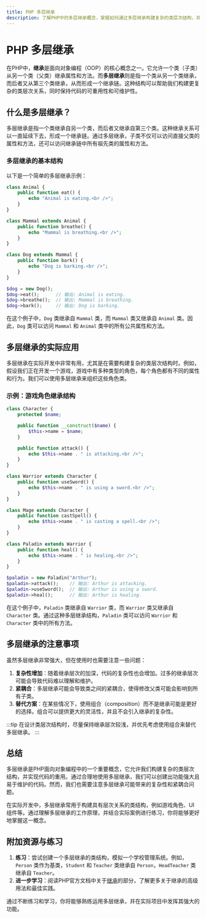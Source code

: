 ```yaml
---
title: PHP 多层继承
description: 了解PHP中的多层继承概念，掌握如何通过多层继承构建复杂的类层次结构，并通过实际案例展示其应用场景。
---
```


# PHP 多层继承

在PHP中，**继承**是面向对象编程（OOP）的核心概念之一。它允许一个类（子类）从另一个类（父类）继承属性和方法。而**多层继承**则是指一个类从另一个类继承，而后者又从第三个类继承，从而形成一个继承链。这种结构可以帮助我们构建更复杂的类层次关系，同时保持代码的可重用性和可维护性。

## 什么是多层继承？

多层继承是指一个类继承自另一个类，而后者又继承自第三个类。这种继承关系可以一直延续下去，形成一个继承链。通过多层继承，子类不仅可以访问直接父类的属性和方法，还可以访问继承链中所有祖先类的属性和方法。

### 多层继承的基本结构

以下是一个简单的多层继承示例：

```php
class Animal {
    public function eat() {
        echo "Animal is eating.<br />";
    }
}

class Mammal extends Animal {
    public function breathe() {
        echo "Mammal is breathing.<br />";
    }
}

class Dog extends Mammal {
    public function bark() {
        echo "Dog is barking.<br />";
    }
}

$dog = new Dog();
$dog->eat();      // 输出: Animal is eating.
$dog->breathe();  // 输出: Mammal is breathing.
$dog->bark();     // 输出: Dog is barking.
```

在这个例子中，`Dog` 类继承自 `Mammal` 类，而 `Mammal` 类又继承自 `Animal` 类。因此，`Dog` 类可以访问 `Mammal` 和 `Animal` 类中的所有公共属性和方法。

## 多层继承的实际应用

多层继承在实际开发中非常有用，尤其是在需要构建复杂的类层次结构时。例如，假设我们正在开发一个游戏，游戏中有多种类型的角色，每个角色都有不同的属性和行为。我们可以使用多层继承来组织这些角色类。

### 示例：游戏角色继承结构

```php
class Character {
    protected $name;

    public function __construct($name) {
        $this->name = $name;
    }

    public function attack() {
        echo $this->name . " is attacking.<br />";
    }
}

class Warrior extends Character {
    public function useSword() {
        echo $this->name . " is using a sword.<br />";
    }
}

class Mage extends Character {
    public function castSpell() {
        echo $this->name . " is casting a spell.<br />";
    }
}

class Paladin extends Warrior {
    public function heal() {
        echo $this->name . " is healing.<br />";
    }
}

$paladin = new Paladin("Arthur");
$paladin->attack();    // 输出: Arthur is attacking.
$paladin->useSword();  // 输出: Arthur is using a sword.
$paladin->heal();      // 输出: Arthur is healing.
```

在这个例子中，`Paladin` 类继承自 `Warrior` 类，而 `Warrior` 类又继承自 `Character` 类。通过这种多层继承结构，`Paladin` 类可以访问 `Warrior` 和 `Character` 类中的所有方法。

## 多层继承的注意事项

虽然多层继承非常强大，但在使用时也需要注意一些问题：

1. **复杂性增加**：随着继承层次的加深，代码的复杂性也会增加。过多的继承层次可能会导致代码难以理解和维护。
2. **紧耦合**：多层继承可能会导致类之间的紧耦合，使得修改父类可能会影响到所有子类。
3. **替代方案**：在某些情况下，使用组合（composition）而不是继承可能是更好的选择。组合可以提供更大的灵活性，并且不会引入继承的复杂性。

:::tip
在设计类层次结构时，尽量保持继承层次较浅，并优先考虑使用组合来替代多层继承。
:::

## 总结

多层继承是PHP面向对象编程中的一个重要概念，它允许我们构建复杂的类层次结构，并实现代码的重用。通过合理地使用多层继承，我们可以创建出功能强大且易于维护的代码。然而，我们也需要注意多层继承可能带来的复杂性和紧耦合问题。

在实际开发中，多层继承常用于构建具有层次关系的类结构，例如游戏角色、UI组件等。通过理解多层继承的工作原理，并结合实际案例进行练习，你将能够更好地掌握这一概念。

## 附加资源与练习

1. **练习**：尝试创建一个多层继承的类结构，模拟一个学校管理系统。例如，`Person` 类作为基类，`Student` 和 `Teacher` 类继承自 `Person`，`HeadTeacher` 类继承自 `Teacher`。
2. **进一步学习**：阅读PHP官方文档中关于[继承](https://www.php.net/manual/en/language.oop5.inheritance.php)的部分，了解更多关于继承的高级用法和最佳实践。

通过不断练习和学习，你将能够熟练运用多层继承，并在实际项目中发挥其强大的功能。